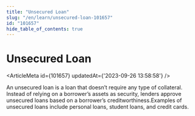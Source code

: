```yaml
---
title: "Unsecured Loan"
slug: "/en/learn/unsecured-loan-101657"
id: "101657"
hide_table_of_contents: true
---
```



# Unsecured Loan

<ArticleMeta id={101657} updatedAt={'2023-09-26 13:58:58'} />
<div className='border-solid border-b border-t-0 my-4 border-[var(--ifm-color-gray-300)]' />

An unsecured loan is a loan that doesn’t require any type of collateral. Instead of relying on a borrower’s assets as security, lenders approve unsecured loans based on a borrower’s creditworthiness.Examples of unsecured loans include personal loans, student loans, and credit cards.
